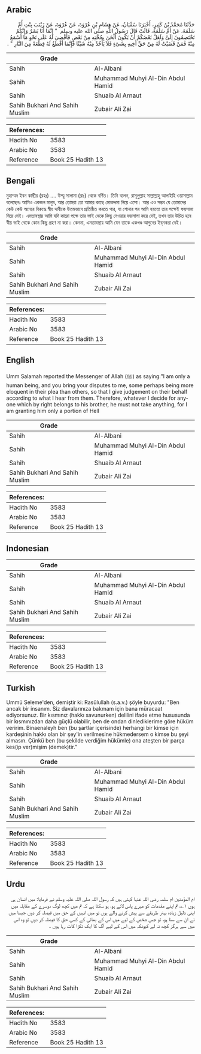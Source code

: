 ## Arabic


<div dir="rtl" lang="ar" style={{fontSize:'larger',backgroundColor:'#f8f9fa',padding:20}}>
حَدَّثَنَا مُحَمَّدُ بْنُ كَثِيرٍ، أَخْبَرَنَا سُفْيَانُ، عَنْ هِشَامِ بْنِ عُرْوَةَ، عَنْ عُرْوَةَ، عَنْ زَيْنَبَ بِنْتِ أُمِّ سَلَمَةَ، عَنْ أُمِّ سَلَمَةَ، قَالَتْ قَالَ رَسُولُ اللَّهِ صلى الله عليه وسلم ‏ "‏ إِنَّمَا أَنَا بَشَرٌ وَإِنَّكُمْ تَخْتَصِمُونَ إِلَىَّ وَلَعَلَّ بَعْضَكُمْ أَنْ يَكُونَ أَلْحَنَ بِحُجَّتِهِ مِنْ بَعْضٍ فَأَقْضِيَ لَهُ عَلَى نَحْوِ مَا أَسْمَعُ مِنْهُ فَمَنْ قَضَيْتُ لَهُ مِنْ حَقِّ أَخِيهِ بِشَىْءٍ فَلاَ يَأْخُذْ مِنْهُ شَيْئًا فَإِنَّمَا أَقْطَعُ لَهُ قِطْعَةً مِنَ النَّارِ ‏"‏ ‏.‏
</div>
<div style={{backgroundColor:'#f8f9fa',padding:20, marginBottom: 10}}><table> <thead> <tr> <th>Grade</th> <th></th> </tr> </thead> <tbody> <tr><td>Sahih</td><td>Al-Albani</td></tr><tr><td>Sahih</td><td>Muhammad Muhyi Al-Din Abdul Hamid</td></tr><tr><td>Sahih</td><td>Shuaib Al Arnaut</td></tr><tr><td>Sahih Bukhari And Sahih Muslim</td><td>Zubair Ali Zai</td></tr></tbody></table><table> <thead> <tr> <th>References:</th> <th></th> </tr> </thead> <tbody><tr><td>Hadith No</td><td>3583</td></tr><tr><td>Arabic No</td><td>3583</td></tr><tr><td>Reference</td><td>Book 25 Hadith 13</td></tr></tbody></table></div>

## Bengali


<div dir="ltr" lang="bn" style={{fontSize:'larger',backgroundColor:'#f8f9fa',padding:20}}>
মুহাম্মদ ইবন কাছীর (রহঃ) .... উম্মু সালামা (রাঃ) থেকে বর্ণিত। তিনি বলেন, রাসূলুল্লাহ সাল্লাল্লাহু আলাইহি ওয়াসাল্লাম বলেছেনঃ আমিও একজন মানুষ, আর তোমরা তো আমার কাছে মোকদ্দমা নিয়ে এসো। আর এও সম্ভব যে তোমাদের কেউ কেউ অন্যের বিরুদ্ধে স্বীয় দাবীকে উত্তমভাবে প্রতিষ্ঠিত করতে পার, যা শোনার পর আমি হয়তো তার পক্ষেই ফয়সালা দিয়ে দেই। এমতাবস্থায় আমি যদি কারো পক্ষে তার ভাই থেকে কিছু নেওয়ার ফয়সালা করে দেই, তখন তার উচিত হবে স্বীয় ভাই থেকে কোন কিছু গ্রহণ না করা। কেননা, এমতাবস্থায় আমি যেন তাকে একখণ্ড আগুনের ইব্‌নকরা দেই।
</div>
<div style={{backgroundColor:'#f8f9fa',padding:20, marginBottom: 10}}><table> <thead> <tr> <th>Grade</th> <th></th> </tr> </thead> <tbody> <tr><td>Sahih</td><td>Al-Albani</td></tr><tr><td>Sahih</td><td>Muhammad Muhyi Al-Din Abdul Hamid</td></tr><tr><td>Sahih</td><td>Shuaib Al Arnaut</td></tr><tr><td>Sahih Bukhari And Sahih Muslim</td><td>Zubair Ali Zai</td></tr></tbody></table><table> <thead> <tr> <th>References:</th> <th></th> </tr> </thead> <tbody><tr><td>Hadith No</td><td>3583</td></tr><tr><td>Arabic No</td><td>3583</td></tr><tr><td>Reference</td><td>Book 25 Hadith 13</td></tr></tbody></table></div>

## English


<div dir="ltr" lang="en" style={{fontSize:'larger',backgroundColor:'#f8f9fa',padding:20}}>
Umm Salamah reported the Messenger of Allah (ﷺ) as saying:"I am only a human being, and you bring your disputes to me, some perhaps being more eloquent in their plea than others, so that I give judgement on their behalf according to what I hear from them. Therefore, whatever I decide for anyone which by right belongs to his brother, he must not take anything, for I am granting him only a portion of Hell
</div>
<div style={{backgroundColor:'#f8f9fa',padding:20, marginBottom: 10}}><table> <thead> <tr> <th>Grade</th> <th></th> </tr> </thead> <tbody> <tr><td>Sahih</td><td>Al-Albani</td></tr><tr><td>Sahih</td><td>Muhammad Muhyi Al-Din Abdul Hamid</td></tr><tr><td>Sahih</td><td>Shuaib Al Arnaut</td></tr><tr><td>Sahih Bukhari And Sahih Muslim</td><td>Zubair Ali Zai</td></tr></tbody></table><table> <thead> <tr> <th>References:</th> <th></th> </tr> </thead> <tbody><tr><td>Hadith No</td><td>3583</td></tr><tr><td>Arabic No</td><td>3583</td></tr><tr><td>Reference</td><td>Book 25 Hadith 13</td></tr></tbody></table></div>

## Indonesian


<div dir="ltr" lang="id" style={{fontSize:'larger',backgroundColor:'#f8f9fa',padding:20}}>

</div>
<div style={{backgroundColor:'#f8f9fa',padding:20, marginBottom: 10}}><table> <thead> <tr> <th>Grade</th> <th></th> </tr> </thead> <tbody> <tr><td>Sahih</td><td>Al-Albani</td></tr><tr><td>Sahih</td><td>Muhammad Muhyi Al-Din Abdul Hamid</td></tr><tr><td>Sahih</td><td>Shuaib Al Arnaut</td></tr><tr><td>Sahih Bukhari And Sahih Muslim</td><td>Zubair Ali Zai</td></tr></tbody></table><table> <thead> <tr> <th>References:</th> <th></th> </tr> </thead> <tbody><tr><td>Hadith No</td><td>3583</td></tr><tr><td>Arabic No</td><td>3583</td></tr><tr><td>Reference</td><td>Book 25 Hadith 13</td></tr></tbody></table></div>

## Turkish


<div dir="ltr" lang="tr" style={{fontSize:'larger',backgroundColor:'#f8f9fa',padding:20}}>
Ummü Seleme'den, demiştir ki: Rasûlullah (s.a.v.) şöyle buyurdu: "Ben ancak bir insanım. Siz davalarınıza bakmam için bana müracaat ediyorsunuz. Bir kısmınız (hakkı savunurken) delilini ifade etme hususunda bir kısmınızdan daha güçlü olabilir, ben de ondan dinlediklerime göre hüküm veririm. Binaenaleyh ben (bu şartlar içerisinde) herhangi bir kimse için kardeşinin hakkı olan bir şey'in verilmesine hükmedersem o kimse bu şeyi almasın. Çünkü ben (bu şekilde verdiğim hükümle) ona ateşten bir parça kes(ip ver)mişim (demek)tir.”
</div>
<div style={{backgroundColor:'#f8f9fa',padding:20, marginBottom: 10}}><table> <thead> <tr> <th>Grade</th> <th></th> </tr> </thead> <tbody> <tr><td>Sahih</td><td>Al-Albani</td></tr><tr><td>Sahih</td><td>Muhammad Muhyi Al-Din Abdul Hamid</td></tr><tr><td>Sahih</td><td>Shuaib Al Arnaut</td></tr><tr><td>Sahih Bukhari And Sahih Muslim</td><td>Zubair Ali Zai</td></tr></tbody></table><table> <thead> <tr> <th>References:</th> <th></th> </tr> </thead> <tbody><tr><td>Hadith No</td><td>3583</td></tr><tr><td>Arabic No</td><td>3583</td></tr><tr><td>Reference</td><td>Book 25 Hadith 13</td></tr></tbody></table></div>

## Urdu


<div dir="rtl" lang="ur" style={{fontSize:'larger',backgroundColor:'#f8f9fa',padding:20}}>
ام المؤمنین ام سلمہ رضی اللہ عنہا کہتی ہیں کہ رسول اللہ صلی اللہ علیہ وسلم نے فرمایا: میں انسان ہی ہوں ۱؎، تم اپنے مقدمات کو میرے پاس لاتے ہو، ہو سکتا ہے کہ تم میں کچھ لوگ دوسرے کے مقابلہ میں اپنی دلیل زیادہ بہتر طریقے سے پیش کرنے والے ہوں تو میں انہیں کے حق میں فیصلہ کر دوں جیسا میں نے ان سے سنا ہو، تو جس شخص کے لیے میں اس کے بھائی کے کسی حق کا فیصلہ کر دوں تو وہ اس میں سے ہرگز کچھ نہ لے کیونکہ میں اس کے لیے آگ کا ایک ٹکڑا کاٹ رہا ہوں ۔
</div>
<div style={{backgroundColor:'#f8f9fa',padding:20, marginBottom: 10}}><table> <thead> <tr> <th>Grade</th> <th></th> </tr> </thead> <tbody> <tr><td>Sahih</td><td>Al-Albani</td></tr><tr><td>Sahih</td><td>Muhammad Muhyi Al-Din Abdul Hamid</td></tr><tr><td>Sahih</td><td>Shuaib Al Arnaut</td></tr><tr><td>Sahih Bukhari And Sahih Muslim</td><td>Zubair Ali Zai</td></tr></tbody></table><table> <thead> <tr> <th>References:</th> <th></th> </tr> </thead> <tbody><tr><td>Hadith No</td><td>3583</td></tr><tr><td>Arabic No</td><td>3583</td></tr><tr><td>Reference</td><td>Book 25 Hadith 13</td></tr></tbody></table></div>